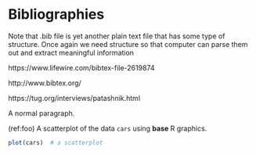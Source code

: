 # Bibliographies

Note that .bib file is yet another plain text file that has some type of structure. Once again we need structure so that computer can parse them out and extract meaningful information

https://www.lifewire.com/bibtex-file-2619874

http://www.bibtex.org/

https://tug.org/interviews/patashnik.html


A normal paragraph.

(ref:foo) A scatterplot of the data `cars` using **base** R graphics.

```r
plot(cars)  # a scatterplot
```

